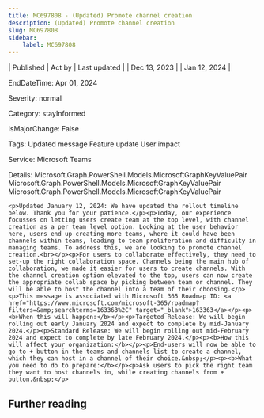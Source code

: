 ```yaml
---
title: MC697808 - (Updated) Promote channel creation
description: (Updated) Promote channel creation
slug: MC697808
sidebar:
    label: MC697808
---
```



| Published | Act by | Last updated |
| Dec 13, 2023 |  | Jan 12, 2024 |

EndDateTime: Apr 01, 2024

Severity: normal

Category: stayInformed

IsMajorChange: False

Tags: Updated message Feature update User impact

Service: Microsoft Teams

Details: Microsoft.Graph.PowerShell.Models.MicrosoftGraphKeyValuePair Microsoft.Graph.PowerShell.Models.MicrosoftGraphKeyValuePair Microsoft.Graph.PowerShell.Models.MicrosoftGraphKeyValuePair

```
<p>Updated January 12, 2024: We have updated the rollout timeline below. Thank you for your patience.</p><p>Today, our experience focusses on letting users create team at the top level, with channel creation as a per team level option. Looking at the user behavior here, users end up creating more teams, where it could have been channels within teams, leading to team proliferation and difficulty in managing teams. To address this, we are looking to promote channel creation.<br></p><p>For users to collaborate effectively, they need to set-up the right collaboration space. Channels being the main hub of collaboration, we made it easier for users to create channels. With the channel creation option elevated to the top, users can now create the appropriate collab space by picking between team or channel. They will be able to host the channel into a team of their choosing.</p><p>This message is associated with Microsoft 365 Roadmap ID: <a href="https://www.microsoft.com/microsoft-365/roadmap?filters=&amp;searchterms=163363%2C" target="_blank">163363</a></p><p><b>When this will happen:</b></p><p>Targeted Release: We will begin rolling out early January 2024 and expect to complete by mid-January 2024.</p><p>Standard Release: We will begin rolling out mid-February 2024 and expect to complete by late February 2024.</p><p><b>How this will affect your organization:</b></p><p>End-users will now be able to go to + button in the teams and channels list to create a channel, which they can host in a channel of their choice.&nbsp;</p><p><b>What you need to do to prepare:</b></p><p>Ask users to pick the right team they want to host channels in, while creating channels from + button.&nbsp;</p>
```

## Further reading
